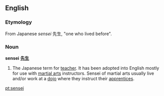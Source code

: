 ==English==

===Etymology===
From Japanese ''sensei'' 先生, "one who lived before".
===Noun===
'''sensei'''
'''[[先生]]'''

#The Japanese term for [[teacher]].  It has been adopted into English mostly for use with [[martial arts]] instructors.  Sensei of martial arts usually live and/or work at a [[dojo]] where they instruct their [[apprentices]].

[[pt:sensei]]